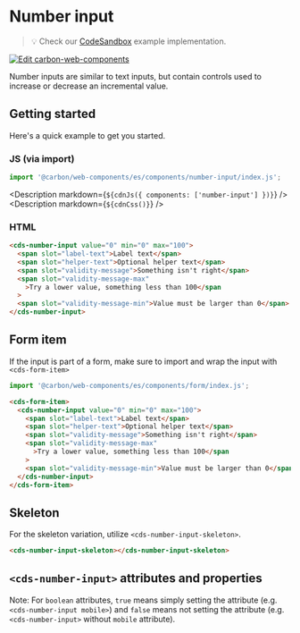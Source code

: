 
# Number input

> 💡 Check our
> [CodeSandbox](https://codesandbox.io/s/github/carbon-design-system/carbon-for-ibm-dotcom/tree/main/packages/carbon-web-components/examples/codesandbox/basic/components/number-input)
> example implementation.

[![Edit carbon-web-components](https://codesandbox.io/static/img/play-codesandbox.svg)](https://codesandbox.io/s/github/carbon-design-system/carbon-for-ibm-dotcom/tree/main/packages/carbon-web-components/examples/codesandbox/basic/components/number-input)

Number inputs are similar to text inputs, but contain controls used to increase
or decrease an incremental value.

## Getting started

Here's a quick example to get you started.

### JS (via import)

```javascript
import '@carbon/web-components/es/components/number-input/index.js';
```

<Description markdown={`${cdnJs({ components: ['number-input'] })}`} />
<Description markdown={`${cdnCss()}`} />

### HTML

```html
<cds-number-input value="0" min="0" max="100">
  <span slot="label-text">Label text</span>
  <span slot="helper-text">Optional helper text</span>
  <span slot="validity-message">Something isn't right</span>
  <span slot="validity-message-max"
    >Try a lower value, something less than 100</span
  >
  <span slot="validity-message-min">Value must be larger than 0</span>
</cds-number-input>
```

## Form item

If the input is part of a form, make sure to import and wrap the input with
`<cds-form-item>`

```javascript
import '@carbon/web-components/es/components/form/index.js';
```

```html
<cds-form-item>
  <cds-number-input value="0" min="0" max="100">
    <span slot="label-text">Label text</span>
    <span slot="helper-text">Optional helper text</span>
    <span slot="validity-message">Something isn't right</span>
    <span slot="validity-message-max"
      >Try a lower value, something less than 100</span
    >
    <span slot="validity-message-min">Value must be larger than 0</span>
  </cds-number-input>
</cds-form-item>
```

## Skeleton

For the skeleton variation, utilize `<cds-number-input-skeleton>`.

```html
<cds-number-input-skeleton></cds-number-input-skeleton>
```

## `<cds-number-input>` attributes and properties

Note: For `boolean` attributes, `true` means simply setting the attribute (e.g.
`<cds-number-input mobile>`) and `false` means not setting the attribute (e.g.
`<cds-number-input>` without `mobile` attribute).

<Props of="cds-number-input" />
